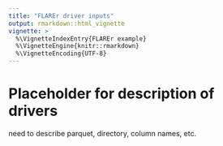 ```yaml
---
title: "FLAREr driver inputs"
output: rmarkdown::html_vignette
vignette: >
  %\VignetteIndexEntry{FLAREr example}
  %\VignetteEngine{knitr::rmarkdown}
  %\VignetteEncoding{UTF-8}
---
```


# Placeholder for description of drivers

need to describe parquet, directory, column names, etc.

